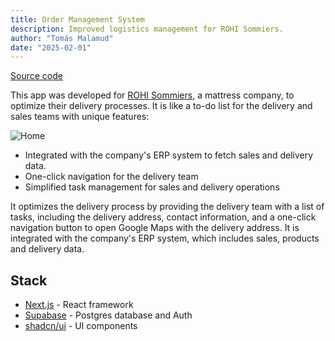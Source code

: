 ```yaml
---
title: Order Management System
description: Improved logistics management for ROHI Sommiers.
author: "Tomás Malamud"
date: "2025-02-01"
---
```

[Source code](https://github.com/TomiMalamud/logistics)

This app was developed for [ROHI Sommiers](https://rohisommiers.com/), a mattress company, to optimize their delivery processes. It is like a to-do list for the delivery and sales teams with unique features:

![Home](/all.png)

- Integrated with the company's ERP system to fetch sales and delivery data.
- One-click navigation for the delivery team
- Simplified task management for sales and delivery operations

It optimizes the delivery process by providing the delivery team with a list of tasks, including the delivery address, contact information, and a one-click navigation button to open Google Maps with the delivery address.
It is integrated with the company's ERP system, which includes sales, products and delivery data.

## Stack
- [Next.js](https://nextjs.org/) - React framework
- [Supabase](https://supabase.com/) - Postgres database and Auth
- [shadcn/ui](https://ui.shadcn.com/) - UI components
